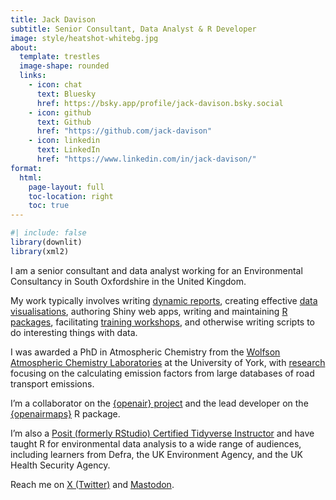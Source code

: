 ```yaml
---
title: Jack Davison 
subtitle: Senior Consultant, Data Analyst & R Developer
image: style/heatshot-whitebg.jpg
about:
  template: trestles
  image-shape: rounded
  links:
    - icon: chat
      text: Bluesky
      href: https://bsky.app/profile/jack-davison.bsky.social
    - icon: github
      text: Github
      href: "https://github.com/jack-davison"
    - icon: linkedin
      text: LinkedIn
      href: "https://www.linkedin.com/in/jack-davison/"
format: 
  html:
    page-layout: full
    toc-location: right
    toc: true
---
```


```r
#| include: false
library(downlit)
library(xml2)
```

I am a senior consultant and data analyst working for an Environmental Consultancy in South Oxfordshire in the United Kingdom. 

My work typically involves writing [dynamic reports](experience/reports.qmd), creating effective [data visualisations](experience/dataviz.qmd), authoring Shiny web apps, writing and maintaining [R packages](experience/pkgdev.qmd), facilitating [training workshops](experience/teaching.qmd), and otherwise writing scripts to do interesting things with data.

I was awarded a PhD in Atmospheric Chemistry from the [Wolfson Atmospheric Chemistry Laboratories](https://www.york.ac.uk/chemistry/research/wacl/) at the University of York, with [research](experience/research.qmd) focusing on the calculating emission factors from large databases of road transport emissions. 

I'm a collaborator on the [{openair} project](https://github.com/davidcarslaw/openair) and the lead developer on the [{openairmaps}](https://github.com/davidcarslaw/openairmaps) R package. 

I'm also a [Posit (formerly RStudio) Certified Tidyverse Instructor](https://education.rstudio.com/trainers/) and have taught R for environmental data analysis to a wide range of audiences, including learners from Defra, the UK Environment Agency, and the UK Health Security Agency.

Reach me on [X (Twitter)](https://twitter.com/JDavison_) and <a rel="me" href="https://fosstodon.org/@jackdavison">Mastodon</a>.

